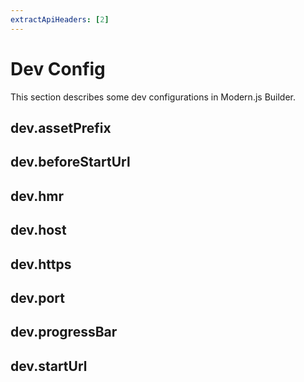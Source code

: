 ```yaml
---
extractApiHeaders: [2]
---
```


# Dev Config


<BuilderRebrandTip />

This section describes some dev configurations in Modern.js Builder.

## dev.assetPrefix


<AssetPrefix />

## dev.beforeStartUrl


<BeforeStartUrl />

## dev.hmr


<Hmr />

## dev.host


<Host />

## dev.https


<Https />

## dev.port


<Port />

## dev.progressBar


<ProgressBar />

## dev.startUrl


<StartUrl />

